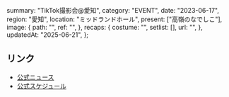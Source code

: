   summary: "TikTok撮影会@愛知",
  category: "EVENT",
  date: "2023-06-17",
  region: "愛知",
  location: "ミッドランドホール",
  present: ["高嶺のなでしこ"],
  image: {
    path: "",
    ref: "",
  },
  recaps: {
    costume: "",
    setlist: [],
    url: "",
  },
  updatedAt: "2025-06-21",
};

## リンク

- [公式ニュース](https://takanenonadeshiko.jp/?p=788)
- [公式スケジュール](https://takanenonadeshiko.jp/?p=922)
